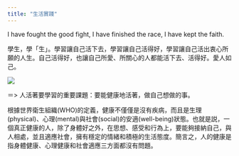 ```yaml
---
title: "生活實踐"
---
```


I have fought the good fight, I have finished the race, I have kept the faith. 

學生，學「生」。學習讓自己活下去，學習讓自己活得好，學習讓自己活出衷心所願的人生。自己活得好，也讓自己所愛、所關心的人都能活下去、活得好。愛人如己。

![](./Figures/website/life.jpg)

＝> 人活著要學習的重要課題：要能健康地活著，做自己想做的事。

根據世界衛生組織(WHO)的定義，健康不僅僅是沒有疾病，而且是生理(physical)、心理(mental)與社會(social)的安適(well-being)狀態。也就是説，一個真正健康的人，除了身體好之外，在思想、感受和行為上，要能夠接納自己，與人相處，並且適應社會，擁有穩定的情緒和積極的生活態度。簡言之，人的健康是指身體健康、心理健康和社會適應三方面都沒有問題。


